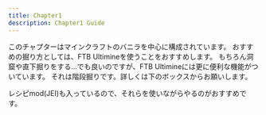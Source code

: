 ```yaml
---
title: Chapter1
description: Chapter1 Guide
---
```


このチャプターはマインクラフトのバニラを中心に構成されています。
おすすめの掘り方としては、FTB Ultimineを使うことをおすすめします。
もちろん洞窟や直下掘りをする...でも良いのですが、FTB Ultimineには更に便利な機能がついています。
それは階段掘りです。詳しくは下のボックスからお願いします。

<LinkCard title="FTBUltimine" href="/guides/others/tips/ftbultimine" />

レシピmod(JEI)も入っているので、それらを使いながらやるのがおすすめです。